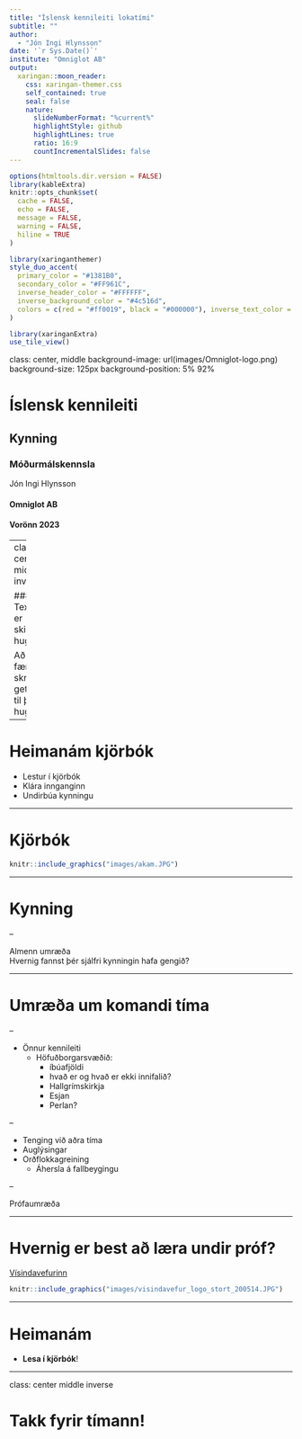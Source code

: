```yaml
---
title: "Íslensk kennileiti lokatími"
subtitle: ""  
author: 
  - "Jón Ingi Hlynsson"
date: '`r Sys.Date()`'
institute: "Omniglot AB"
output:
  xaringan::moon_reader:
    css: xaringan-themer.css
    self_contained: true
    seal: false
    nature:
      slideNumberFormat: "%current%"
      highlightStyle: github
      highlightLines: true
      ratio: 16:9
      countIncrementalSlides: false
---
```


```r
options(htmltools.dir.version = FALSE)
library(kableExtra)
knitr::opts_chunk$set(
  cache = FALSE,
  echo = FALSE,
  message = FALSE, 
  warning = FALSE,
  hiline = TRUE
)
```

```r
library(xaringanthemer)
style_duo_accent(
  primary_color = "#1381B0",
  secondary_color = "#FF961C",
  inverse_header_color = "#FFFFFF",
  inverse_background_color = "#4c516d", 
  colors = c(red = "#ff0019", black = "#000000"), inverse_text_color = "#FFFFFF"
)

library(xaringanExtra)
use_tile_view()
```

class: center, middle
background-image: url(images/Omniglot-logo.png)
background-size: 125px
background-position: 5% 92%

# Íslensk kennileiti

## Kynning

### Móðurmálskennsla


Jón Ingi Hlynsson


#### Omniglot AB 

#### Vorönn 2023

---
class: center middle inverse

### Textasmíði er skipulögð hugsun


Að vera fær í að skrifa eflir getu okkar til þess að hugsa


---

# Heimanám kjörbók


- Lestur í kjörbók
- Klára innganginn
- Undirbúa kynningu



---

# Kjörbók

```r
knitr::include_graphics("images/akam.JPG")
```


---

# Kynning

--

Almenn umræða  
Hvernig fannst þér sjálfri kynningin hafa gengið?  



---

# Umræða um komandi tíma

--

- Önnur kennileiti
  - Höfuðborgarsvæðið:
      - íbúafjöldi
      - hvað er og hvað er ekki innifalið?
    - Hallgrímskirkja
    - Esjan
    - Perlan?

--

- Tenging við aðra tíma 
- Auglýsingar 
- Orðflokkagreining
  - Áhersla á fallbeygingu 
  
--

Prófaumræða 


---

# Hvernig er best að læra undir próf?

[Vísindavefurinn](https://www.visindavefur.is/svar.php?id=5056#)


```r
knitr::include_graphics("images/visindavefur_logo_stort_200514.JPG")
```


---


# Heimanám

- **Lesa í kjörbók**!





---
class: center middle inverse


# Takk fyrir tímann!
